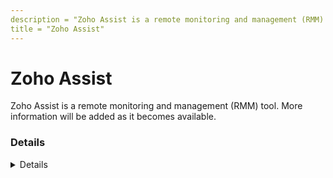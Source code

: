 ```yaml
---
description = "Zoho Assist is a remote monitoring and management (RMM) tool. More information will be added as it becomes available."
title = "Zoho Assist"
---
```




# Zoho Assist

Zoho Assist is a remote monitoring and management (RMM) tool. More information will be added as it becomes available.

### Details
<Details author={""}
         category={""}
         created={""}
         website={""}
         lastModified={"2/14/2024"}
         privileges={""}
         free={ "" }
         verification={""}
/>

#### Installation Paths
<Card code={ ["zaservice.exe", "ZMAgent.exe", "C:\\*\\ZA_Access.exe", "ZohoMeeting.exe", "Zohours.exe", "zohotray.exe", "ZohoURSService.exe", "*\\ZA_Access.exe", "Zaservice.exe", "za_connect.exe"] }/>





### Forensic Artifacts




#### Network Artifacts
<EuiSpacer size="xl"/>
<NetworkArtifactsTable data={ [{"Description": "Known remote domains", "Domains": ["*.zoho.com.au", "*.zohoassist.jp", "assist.zoho.com", "zoho.com/assist/", "*.zoho.in", "downloads.zohodl.com.cn", "*.zohoassist.com", "downloads.zohocdn.com", "gateway.zohoassist.com", "*.zohoassist.com.cn", "*.zoho.com.cn", "*.zoho.com", "*.zoho.eu"], "Ports": []}] }/>




### Detections
- Detects potential network activity of Zoho Assist RMM tool
  - [Sigma Rule](https://github.com/magicsword-io/LOLRMM/blob/main/detections/sigma/zoho_assist_network_sigma.yml)
- Detects potential processes activity of Zoho Assist RMM tool
  - [Sigma Rule](https://github.com/magicsword-io/LOLRMM/blob/main/detections/sigma/zoho_assist_processes_sigma.yml)

### References
- [https://www.zoho.com/assist/kb/firewall-configuration.html](https://www.zoho.com/assist/kb/firewall-configuration.html)

